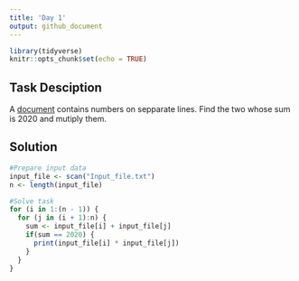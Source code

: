 ```yaml
---
title: 'Day 1'
output: github_document
---
```


```r
library(tidyverse)
knitr::opts_chunk$set(echo = TRUE)
```

## Task Desciption
A  [document](https://adventofcode.com/2020/day/1/input) contains numbers on sepparate lines. Find the two whose sum is 2020 and mutiply them.

## Solution
```r
#Prepare input data
input_file <- scan("Input_file.txt")
n <- length(input_file)
```
```r
#Solve task
for (i in 1:(n - 1)) {
  for (j in (i + 1):n) {
    sum <- input_file[i] + input_file[j]
    if(sum == 2020) {
      print(input_file[i] * input_file[j])
    }
  }
}
```



